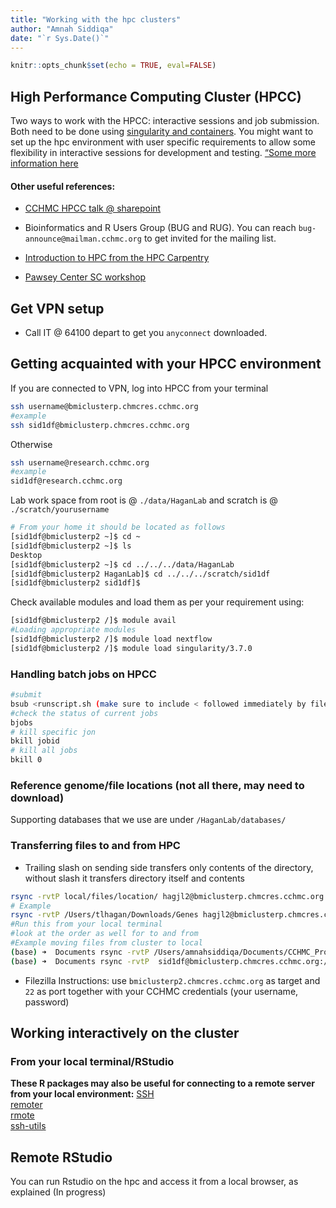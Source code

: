 ```yaml
---
title: "Working with the hpc clusters"
author: "Amnah Siddiqa"
date: "`r Sys.Date()`"
---
```


```r
knitr::opts_chunk$set(echo = TRUE, eval=FALSE)
```


## High Performance Computing Cluster (HPCC)
Two ways to work with the HPCC: interactive sessions and job submission. Both need to be done using [singularity and containers](Containerizing.html). You might want to set up the hpc environment with user specific requirements to allow some flexibility in interactive sessions for development and testing. ["Some more information here](https://www.synapse.org/#!Synapse:syn52576156) 

#### Other useful references:

- [CCHMC HPCC talk @ sharepoint ](to allow some flexibility in interactive sessions for development and testing.)

- Bioinformatics and R Users Group (BUG and RUG). You can reach `bug-announce@mailman.cchmc.org` to get invited for the mailing list. 


- [Introduction to HPC from the HPC Carpentry](https://hpc-carpentry.github.io/hpc-intro/)  

- [Pawsey Center SC workshop](https://pawseysc.github.io/sc19-containers/)


## Get VPN setup 

- Call IT @ 64100 depart to get you `anyconnect` downloaded.

## Getting acquainted with your HPCC environment

If you are connected to VPN, log into HPCC from your terminal 

```bash
ssh username@bmiclusterp.chmcres.cchmc.org
#example
ssh sid1df@bmiclusterp.chmcres.cchmc.org
```

Otherwise 
```bash
ssh username@research.cchmc.org
#example
sid1df@research.cchmc.org

```

Lab work space from root is @ `./data/HaganLab` and scratch is @ `./scratch/yourusername`

```bash
# From your home it should be located as follows
[sid1df@bmiclusterp2 ~]$ cd ~
[sid1df@bmiclusterp2 ~]$ ls 
Desktop
[sid1df@bmiclusterp2 ~]$ cd ../../../data/HaganLab
[sid1df@bmiclusterp2 HaganLab]$ cd ../../../scratch/sid1df
[sid1df@bmiclusterp2 sid1df]$ 
```

Check available modules and load them as per your requirement using:

```bash
[sid1df@bmiclusterp2 /]$ module avail
#Loading appropriate modules
[sid1df@bmiclusterp2 /]$ module load nextflow
[sid1df@bmiclusterp2 /]$ module load singularity/3.7.0


```

### Handling  batch jobs on HPCC

```bash
#submit
bsub <runscript.sh (make sure to include < followed immediately by filename)
#check the status of current jobs 
bjobs
# kill specific jon 
bkill jobid 
# kill all jobs 
bkill 0 

```

### Reference genome/file locations (not all there, may need to download)

Supporting databases that we use are under `/HaganLab/databases/`

### Transferring files to and from  HPC 

- Trailing slash on sending side transfers only contents of the directory, without slash it transfers directory itself and contents

```bash
rsync -rvtP local/files/location/ hagjl2@bmiclusterp.chmcres.cchmc.org:/scratch/hagjl2/HPC/location
# Example 
rsync -rvtP /Users/tlhagan/Downloads/Genes hagjl2@bmiclusterp.chmcres.cchmc.org:/scratch/hagjl2/igenomes/Macaca_mulatta/Ensembl/Mmul_1/Annotation/Genes
#Run this from your local terminal 
#look at the order as well for to and from
#Example moving files from cluster to local 
(base) ➜  Documents rsync -rvtP /Users/amnahsiddiqa/Documents/CCHMC_Projects/Kiana_Pasare/01.RawDatacopy2 sid1df@bmiclusterp.chmcres.cchmc.org:/data/HaganLab/projects_data/0002_prj_bcapko_pasare#Example moving file from local to cluster 
(base) ➜  Documents rsync -rvtP  sid1df@bmiclusterp.chmcres.cchmc.org:/data/HaganLab/irene_dc/samplesheet.csv /Users/amnahsiddiqa/Documents/CCHMC_Projects/Kiana_Pasare/
```


- Filezilla Instructions: use ` bmiclusterp2.chmcres.cchmc.org` as target and `22` as port together with your CCHMC credentials (your username, password)


## Working interactively on the cluster

### From your local terminal/RStudio

**These R packages may also be useful for connecting to a remote server from your local environment:**
[SSH](https://cran.r-project.org/web/packages/ssh/)  
[remoter](https://cran.r-project.org/web/packages/remoter/)  
[rmote](https://github.com/cloudyr/rmote)  
[ssh-utils](https://cran.r-project.org/web/packages/ssh.utils/index.html)  


## Remote RStudio
You can run Rstudio on the hpc and access it from a local browser, as explained (In progress)
